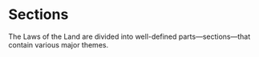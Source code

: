 # Sections

The Laws of the Land are divided into well-defined parts—sections—that contain various major themes.
